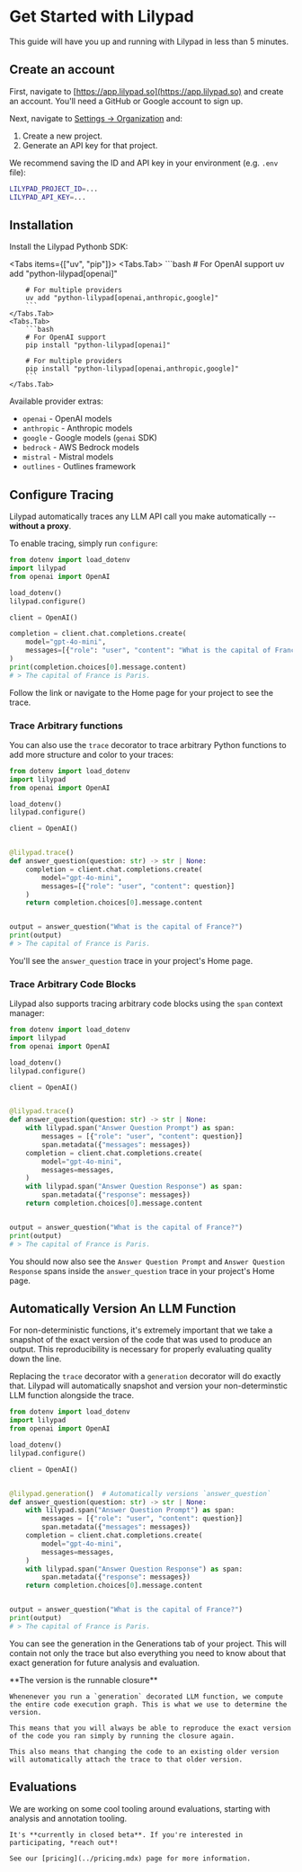 
# Get Started with Lilypad

This guide will have you up and running with Lilypad in less than 5 minutes.

## Create an account

First, navigate to [https://app.lilypad.so](https://app.lilypad.so) and create an account. You'll need a GitHub or Google account to sign up.

Next, navigate to [Settings -> Organization](https://app.lilypad.so/settings/org) and:

1. Create a new project.
2. Generate an API key for that project.

We recommend saving the ID and API key in your environment (e.g. `.env` file):

```bash
LILYPAD_PROJECT_ID=...
LILYPAD_API_KEY=...
```

## Installation

Install the Lilypad Pythonb SDK:

<Tabs items={["uv", "pip"]}>
    <Tabs.Tab>
        ```bash
        # For OpenAI support
        uv add "python-lilypad[openai]"

        # For multiple providers
        uv add "python-lilypad[openai,anthropic,google]"
        ```
    </Tabs.Tab>
    <Tabs.Tab>
        ```bash
        # For OpenAI support
        pip install "python-lilypad[openai]"

        # For multiple providers
        pip install "python-lilypad[openai,anthropic,google]"
        ```
    </Tabs.Tab>
</Tabs>

Available provider extras:
- `openai` - OpenAI models
- `anthropic` - Anthropic models
- `google` - Google models (`genai` SDK)
- `bedrock` - AWS Bedrock models
- `mistral` - Mistral models
- `outlines` - Outlines framework

## Configure Tracing

Lilypad automatically traces any LLM API call you make automatically -- **without a proxy**.

To enable tracing, simply run `configure`:

```python {2, 6}
from dotenv import load_dotenv
import lilypad
from openai import OpenAI

load_dotenv()
lilypad.configure()

client = OpenAI()

completion = client.chat.completions.create(
    model="gpt-4o-mini",
    messages=[{"role": "user", "content": "What is the capital of France?"}]
)
print(completion.choices[0].message.content)
# > The capital of France is Paris.
```

Follow the link or navigate to the Home page for your project to see the trace.

### Trace Arbitrary functions

You can also use the `trace` decorator to trace arbitrary Python functions to add more structure and color to your traces:

```python {11}
from dotenv import load_dotenv
import lilypad
from openai import OpenAI

load_dotenv()
lilypad.configure()

client = OpenAI()


@lilypad.trace()
def answer_question(question: str) -> str | None:
    completion = client.chat.completions.create(
        model="gpt-4o-mini",
        messages=[{"role": "user", "content": question}]
    )
    return completion.choices[0].message.content


output = answer_question("What is the capital of France?")
print(output)
# > The capital of France is Paris.
```

You'll see the `answer_question` trace in your project's Home page.

### Trace Arbitrary Code Blocks

Lilypad also supports tracing arbitrary code blocks using the `span` context manager:

```python {13-15,20-21}
from dotenv import load_dotenv
import lilypad
from openai import OpenAI

load_dotenv()
lilypad.configure()

client = OpenAI()


@lilypad.trace()
def answer_question(question: str) -> str | None:
    with lilypad.span("Answer Question Prompt") as span:
        messages = [{"role": "user", "content": question}]
        span.metadata({"messages": messages})
    completion = client.chat.completions.create(
        model="gpt-4o-mini",
        messages=messages,
    )
    with lilypad.span("Answer Question Response") as span:
        span.metadata({"response": messages})
    return completion.choices[0].message.content


output = answer_question("What is the capital of France?")
print(output)
# > The capital of France is Paris.
```

You should now also see the `Answer Question Prompt` and `Answer Question Response` spans inside the `answer_question` trace in your project's Home page.

## Automatically Version An LLM Function

For non-deterministic functions, it's extremely important that we take a snapshot of the exact version of the code that was used to produce an output. This reproducibility is necessary for properly evaluating quality down the line.

Replacing the `trace` decorator with a `generation` decorator will do exactly that. Lilypad will automatically snapshot and version your non-determinstic LLM function alongside the trace.

```python {11}
from dotenv import load_dotenv
import lilypad
from openai import OpenAI

load_dotenv()
lilypad.configure()

client = OpenAI()


@lilypad.generation()  # Automatically versions `answer_question`
def answer_question(question: str) -> str | None:
    with lilypad.span("Answer Question Prompt") as span:
        messages = [{"role": "user", "content": question}]
        span.metadata({"messages": messages})
    completion = client.chat.completions.create(
        model="gpt-4o-mini",
        messages=messages,
    )
    with lilypad.span("Answer Question Response") as span:
        span.metadata({"response": messages})
    return completion.choices[0].message.content


output = answer_question("What is the capital of France?")
print(output)
# > The capital of France is Paris.
```

You can see the generation in the Generations tab of your project. This will contain not only the trace but also everything you need to know about that exact generation for future analysis and evaluation.

<Callout type="default">
    **The version is the runnable closure**
    
    Whenenever you run a `generation` decorated LLM function, we compute the entire code execution graph. This is what we use to determine the version.

    This means that you will always be able to reproduce the exact version of the code you ran simply by running the closure again.

    This also means that changing the code to an existing older version will automatically attach the trace to that older version.
</Callout>

## Evaluations

<Callout type="info">
    We are working on some cool tooling around evaluations, starting with analysis and annotation tooling.

    It's **currently in closed beta**. If you're interested in participating, *reach out*!

    See our [pricing](../pricing.mdx) page for more information.
</Callout>
